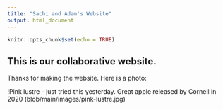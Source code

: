 ```yaml
---
title: "Sachi and Adam's Website"
output: html_document
---
```


```r
knitr::opts_chunk$set(echo = TRUE)
```

## This is our collaborative website.
Thanks for making the website. Here is a photo:

!Pink lustre - just tried this yesterday. Great apple released by Cornell in 2020
(blob/main/images/pink-lustre.jpg)

<br>
<br>


